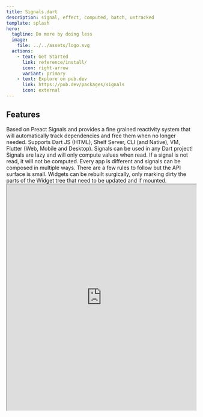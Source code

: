 ```yaml
---
title: Signals.dart
description: signal, effect, computed, batch, untracked
template: splash
hero:
  tagline: Do more by doing less
  image:
    file: ../../assets/logo.svg
  actions:
    - text: Get Started
      link: reference/install/
      icon: right-arrow
      variant: primary
    - text: Explore on pub.dev
      link: https://pub.dev/packages/signals
      icon: external
---
```


## Features

<CardGrid stagger>
	<Card title="Fine grained reactivity" icon="pencil">
		Based on Preact Signals and provides a fine grained reactivity system that will automatically track dependencies and free them when no longer needed.
	</Card>
	<Card title="100% Dart Native" icon="forward-slash">
		Supports Dart JS (HTML), Shelf Server, CLI (and Native), VM, Flutter (Web, Mobile and Desktop). Signals can be used in any Dart project!
	</Card>
	<Card title="Lazy evaluation" icon="approve-check">
		Signals are lazy and will only compute values when read. If a signal is not read, it will not be computed.
	</Card>
	<Card title="Flexible API" icon="puzzle">
		Every app is different and signals can be composed in multiple ways. There are a few rules to follow but the API surface is small.
	</Card>
	<Card title="Surgical Rendering" icon="star">
		Widgets can be rebuilt surgically, only marking dirty the parts of the Widget tree that need to be updated and if mounted.
	</Card>
</CardGrid>

<iframe src="https://dartpad.dev/?id=1b2f58d30c33ee2ee5c5a159b8867861?theme=dark" style="width: 100%; height: 600px;"></iframe>
